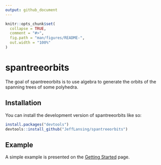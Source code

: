 ```yaml
---
output: github_document
---
```


<!-- README.md is generated from README.Rmd. Please edit that file -->

```r
knitr::opts_chunk$set(
  collapse = TRUE,
  comment = "#>",
  fig.path = "man/figures/README-",
  out.width = "100%"
)
```

# spantreeorbits

<!-- badges: start -->
<!-- badges: end -->

The goal of spantreeorbits is to use algebra to generate the orbits of the spanning trees of some polyhedra.

## Installation

You can install the development version of spantreeorbits like so:

``` r
install.packages("devtools")
devtools::install_github("JeffLansing/spantreeorbits")
```

## Example

A simple example is presented on the [Getting Started](spantreeorbits.html) page.



